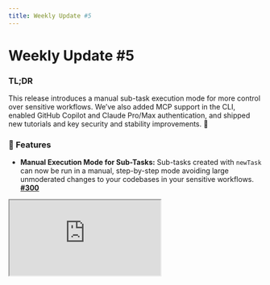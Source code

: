 ```yaml
---
title: Weekly Update #5
---
```


# Weekly Update #5

### TL;DR

This release introduces a manual sub-task execution mode for more control over sensitive workflows. We’ve also added MCP support in the CLI, enabled GitHub Copilot and Claude Pro/Max authentication, and shipped new tutorials and key security and stability improvements. 🙌 

### 🚀 Features

- **Manual Execution Mode for Sub-Tasks:** Sub-tasks created with `newTask` can now be run in a manual, step-by-step mode avoiding large unmoderated changes to your codebases in your sensitive workflows. **[#300](https://github.com/TabbyML/pochi/issues/300)**


<div
className="w-12/15 md:ml-8 *:shadow-xl/30 *:rounded-lg"
  style={{
    position: "relative",
    paddingBottom: "53.7%",
    marginBottom: 20,
    height: 0,
    overflow: "hidden",
    maxWidth: "100%",
  }}
>
  <iframe
    src="https://drive.google.com/file/d/1AwiwI9uIv4Rf_r1rolCLMW38wWVZHP2y/preview"
    style={{
      position: "absolute",
      top: 0,
      left: 0,
      width: "100%",
      height: "100%",
      border: "none",
      borderRadius: "8px",
    }}
    allowFullScreen
    title="Manual Execution for Sub-tasks"
  />
</div>

- **MCP support in CLI:** The CLI now supports running your Model Context Protocol (MCP) servers, allowing you to connect your tools, and run MCP-powered workflows directly from the terminal. This update brings the CLI closer to parity with the VS Code extension. **[#100](https://github.com/TabbyML/pochi/issues/100)**

<div
className="w-12/15 md:ml-8 *:shadow-xl/30 *:rounded-lg"
  style={{
    position: "relative",
    paddingBottom: "53.7%",
    marginBottom: 20,
    height: 0,
    overflow: "hidden",
    maxWidth: "100%",
  }}
>
  <iframe
    src="https://drive.google.com/file/d/1V8Ut_XXM9sRdSPHhoGVhMMnJHkxeaYFp/preview"
    style={{
      position: "absolute",
      top: 0,
      left: 0,
      width: "100%",
      height: "100%",
      border: "none",
      borderRadius: "8px",
    }}
    allowFullScreen
    title="MCP Support in CLI"
  />
</div>

- **AI Tooling Integrations (GitHub Copilot + Claude):** You can now authenticate and use your GitHub Copilot and existing Claude Pro/Max subscriptions within Pochi across both the CLI and VS Code. Once authenticated, these services provide completions and suggestions directly in your workflows, enhancing the overall AI-assisted development experience. **[#184](https://github.com/TabbyML/pochi/issues/184) , [#61](https://github.com/TabbyML/pochi/issues/61), [#306](https://github.com/TabbyML/pochi/issues/306)** 

  <div class="w-12/15 md:ml-8 *:shadow-xl/30 *:rounded-lg">![Claude Support](./images/claude-copilot-support.png)</div>

- **Improved VS Code Configuration Navigation:** VS Code commands like `Pochi: Open MCP Server Settings` now open the relevant config file and jump directly to the specific setting, **[#301](https://github.com/TabbyML/pochi/issues/301)**


### ✨ Enhancements

- **Enhanced Gemini Model Support:** We've improved existing image input capabilities with added PDF and video inputs, providing richer multimodal workflows with Gemini models. **[#219](https://github.com/TabbyML/pochi/issues/219)**

- **Malformed Custom Agents in VSCode Settings:** Previously ignored malformed agent files (e.g., with YAML parsing errors) are now displayed in the settings UI with a clear warning, making it easier to debug and fix broken custom agent configurations. **[#391](https://github.com/TabbyML/pochi/issues/391)**, **[#415](https://github.com/TabbyML/pochi/issues/415)**

### 📖 Resources

- [Connect Pochi to Your Self-Hosted Tabby Server](https://docs.getpochi.com/tutorials/connect-to-tabby-server/)
- [Build a Custom MCP Server to Query Supabase](https://docs.getpochi.com/tutorials/supabase-mcp-server/)
